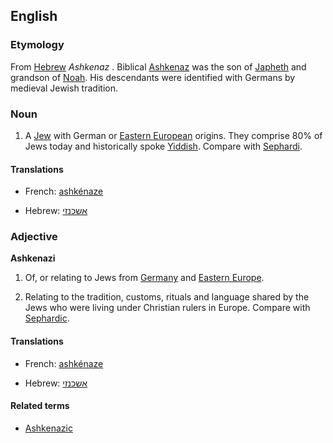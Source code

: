 ==English==
{{wikipedia}}

===Etymology===
From [[Hebrew]] ''Ashkenaz'' {{rfscript|Hebrew}}. Biblical [[w:Ashkenaz|Ashkenaz]] was the son of [[Japheth]] and grandson of [[Noah]]. His descendants were identified with Germans by medieval Jewish tradition.

===Noun===
{{en-noun|Ashkenazim}}

# A [[Jew]] with German or [[Eastern Europe]]an origins. They comprise 80% of Jews today and historically spoke [[Yiddish]]. Compare with [[Sephardi]].

====Translations====
{{trans-top|Jew from Germany or Eastern Europe}}
* French: [[ashkénaze]]
{{trans-mid}}
* Hebrew: [[אשכנזי]]
{{trans-bottom}}

===Adjective===
'''Ashkenazi'''

# {{attributive}} Of, or relating to Jews from [[Germany]] and [[Eastern Europe]].
# {{attributive}} Relating to the tradition, customs, rituals and language shared by the Jews who were living under Christian rulers in Europe.  Compare with [[Sephardic]].

====Translations====
{{trans-top|of, or relating to Jews from Germany or Eastern Europe}}
* French: [[ashkénaze]]
{{trans-mid}}
* Hebrew: [[אשכנזי]]
{{trans-bottom}}

====Related terms====
*[[Ashkenazic]]
